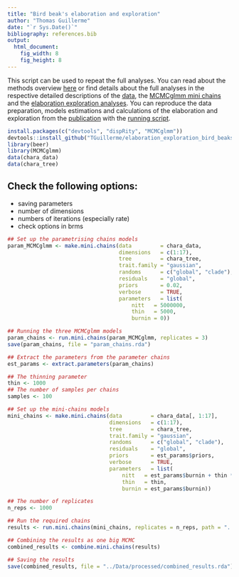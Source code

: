 ```yaml
---
title: "Bird beak's elaboration and exploration"
author: "Thomas Guillerme"
date: "`r Sys.Date()`"
bibliography: references.bib
output:
  html_document:
    fig_width: 8
    fig_height: 8
---
```


This script can be used to repeat the full analyses.
You can read about the methods overview [here](00-methods_overview.Rmd) or find details about the full analyses in the respective detailed descriptions of the [data](01-Data_preparation.Rmd), the [MCMCglmm mini chains](02-MCMCglmm_mini_chains.Rmd) and the [elaboration exploration analyses](03-elaboration_exploration_analyses.Rmd).
You can reproduce the data preparation, models estimations and calculations of the elaboration and exploration from the [publication](§§§pub) with the [running script](04-full_analyses_run.Rmd).


```r
install.packages(c("devtools", "dispRity", "MCMCglmm"))
devtools::install_github("TGuillerme/elaboration_exploration_bird_beaks/beer")
library(beer)
library(MCMCglmm)
data(chara_data)
data(chara_tree)
```

## Check the following options:

 * saving parameters
 * number of dimensions
 * numbers of iterations (especially rate)
 * check options in brms


```r
## Set up the parametrising chains models
param_MCMCglmm <- make.mini.chains(data         = chara_data,
                                   dimensions   = c(1:17),
                                   tree         = chara_tree,
                                   trait.family = "gaussian",
                                   randoms      = c("global", "clade"),
                                   residuals    = "global",
                                   priors       = 0.02,
                                   verbose      = TRUE,
                                   parameters   = list(
                                       nitt   = 5000000,
                                       thin   = 5000,
                                       burnin = 0))

## Running the three MCMCglmm models
param_chains <- run.mini.chains(param_MCMCglmm, replicates = 3)
save(param_chains, file = "param_chains.rda")
```

```r
## Extract the parameters from the parameter chains
est_params <- extract.parameters(param_chains)
```

```r
## The thinning parameter
thin <- 1000
## The number of samples per chains
samples <- 100

## Set up the mini-chains models
mini_chains <- make.mini.chains(data         = chara_data[, 1:17],
                                dimensions   = c(1:17),
                                tree         = chara_tree,
                                trait.family = "gaussian",
                                randoms      = c("global", "clade"),
                                residuals    = "global",
                                priors       = est_params$priors,
                                verbose      = TRUE,
                                parameters   = list(
                                    nitt   = est_params$burnin + thin * samples,
                                    thin   = thin,
                                    burnin = est_params$burnin))
```

```r
## The number of replicates
n_reps <- 1000

## Run the required chains
results <- run.mini.chains(mini_chains, replicates = n_reps, path = "../Data/Processed/MCMC/")

## Combining the results as one big MCMC
combined_results <- combine.mini.chains(results)

## Saving the results
save(combined_results, file = "../Data/processed/combined_results.rda")
```